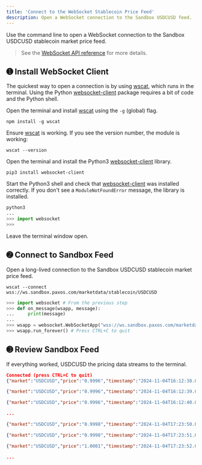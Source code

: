```yaml
---
title: 'Connect to the WebSocket Stablecoin Price Feed'
description: Open a WebSocket connection to the Sandbox USDCUSD feed.
---
```



Use the command line to open a WebSocket connection to the Sandbox USDCUSD stablecoin market price feed.

> See the [WebSocket API reference](api/websocket) for more details.

## ➊ Install WebSocket Client

The quickest way to open a connection is by using [wscat](https://github.com/websockets/wscat), which runs in the terminal.
Using the Python [websocket-client](https://pypi.org/project/websocket-client) package requires a bit of code and the Python shell. 

<Tabs>
<Tab title="SHELL">

Open the terminal and install [wscat](https://github.com/websockets/wscat) using the `-g` (global) flag.

```shell
npm install -g wscat
```

Ensure [wscat](https://github.com/websockets/wscat) is working. If you see the version number, the module is working:

```shell
wscat --version
```

</Tab>
<Tab title="PYTHON">

Open the terminal and install the Python3 [websocket-client](https://pypi.org/project/websocket-client) library.

```shell
pip3 install websocket-client
```

Start the Python3 shell and check that [websocket-client](https://pypi.org/project/websocket-client) was installed correctly.
If you don't see a `ModuleNotFoundError` message, the library is installed.

```py
python3
...
>>> import websocket
>>> 
```

</Tab>
</Tabs>

Leave the terminal window open.

## ➋ Connect to Sandbox Feed

Open a long-lived connection to the Sandbox USDCUSD stablecoin market price feed.

<Tabs>
<Tab title="SHELL">

```shell
wscat --connect wss://ws.sandbox.paxos.com/marketdata/stablecoin/USDCUSD
```

</Tab>
<Tab title="PYTHON">

```py
>>> import websocket # From the previous step
>>> def on_message(wsapp, message):
...     print(message)
...
>>> wsapp = websocket.WebSocketApp("wss://ws.sandbox.paxos.com/marketdata/stablecoin/USDCUSD", on_message=on_message)
>>> wsapp.run_forever() # Press CTRL+C to quit
```

</Tab>
</Tabs>

## ➌ Review Sandbox Feed

If everything worked, USDCUSD the pricing data streams to the terminal.

<Tabs>
<Tab title="SHELL">

```json title="Sandbox USDCUSD stablecoin market price feed (wscat)"
Connected (press CTRL+C to quit)
{"market":"USDCUSD","price":"0.9996","timestamp":"2024-11-04T16:12:38.053038191Z"}

{"market":"USDCUSD","price":"0.9996","timestamp":"2024-11-04T16:12:39.080704227Z"}

{"market":"USDCUSD","price":"0.9996","timestamp":"2024-11-04T16:12:40.044403631Z"}

...
```

</Tab>
<Tab title="PYTHON">

```json title="Sandbox USDCUSD stablecoin market price feed (websocket-client)"
{"market":"USDCUSD","price":"0.9998","timestamp":"2024-11-04T17:23:50.050471826Z"}

{"market":"USDCUSD","price":"0.9998","timestamp":"2024-11-04T17:23:51.064565343Z"}

{"market":"USDCUSD","price":"1.0001","timestamp":"2024-11-04T17:23:52.05566422Z"}

...
```

</Tab>
</Tabs>

  
